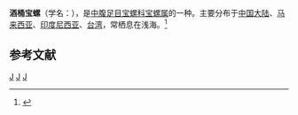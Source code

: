 {{Speciesbox 
| taxon = Cypraea talpa
| image = Cypraea talpa (alive).jpg
| binomial_authority = Linnaeus, 1758
}}
'''酒桶宝螺'''（学名：''{{lang|la|Cypraea talpa}}''），是[[中腹足目|中腹足目]][[宝螺科|宝螺科]][[宝螺属|宝螺属]]的一种。主要分布于[[中国大陆|中国大陆]]、[[马来西亚|马来西亚]]、[[印度尼西亚|印度尼西亚]]、[[台湾|台湾]]，常栖息在浅海。<ref>{{cite web|url=http://shell.sinica.edu.tw/chinese/shellbase_detail.php?science_no=624|title=国际贝库：酒桶宝螺|publisher=台湾贝类资料库|accessdate=2009-08-11|archive-date=2016-03-04|archive-url=https://web.archive.org/web/20160304111144/http://shell.sinica.edu.tw/chinese/shellbase_detail.php?science_no=624|dead-url=no}}</ref>

== 参考文献 ==
{{reflist}}
{{taxonbar}}
[[Category:_1758年描述的软体动物|J]]
[[Category:宝螺属|J]]
[[Category:_卡尔·林奈命名的生物分类|J]]{{Gastropod-stub}}